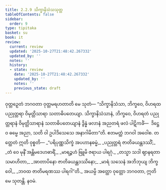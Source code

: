 ```yaml
---
title: 2.2.9 သိက္ခာနိသံသသုတ္တ
tableOfContents: false
sidebar:
  order: 9
type: tipitaka
basket: su
book: it
review:
  current: review
  updated: '2025-10-27T21:48:42.267332'
  updated_by: ''
  notes: ''
  history:
  - state: review
    date: '2025-10-27T21:48:42.267332'
    updated_by: ''
    notes: ''
    previous_state: draft
---
```



<ReviewStatus review={frontmatter.review} showDetails={true} />

<HypothesisAnnotation frontmatter={frontmatter} />

<DynamicBreadcrumb />

<Division number="46" book="it" e="ch" v="18" p="222">

<Paragraph number="293" book="it">
ဝုတ္တဉှေတံ ဘဂဝတာ ဝုတ္တမရဟတာတိ မေ သုတံ—
</Paragraph>

<Paragraph number="294" book="it">
“သိက္ခာနိသံသာ, ဘိက္ခဝေ, ဝိဟရထ ပညုတ္တရာ ဝိမုတ္တိသာရာ သတာဓိပတေယျာ. သိက္ခာနိသံသာနံ, ဘိက္ခဝေ, ဝိဟရတံ ပညုတ္တရာနံ ဝိမုတ္တိသာရာနံ သတာဓိပတေယျာနံ ဒွိန္နံ ဖလာနံ အညတရံ ဖလံ ပါဋိကင်္ခံ—  ဒိဋ္ဌေဝ ဓမ္မေ အညာ, သတိ ဝါ ဥပါဒိသေသေ အနာဂါမိတာ”တိ. ဧတမတ္ထံ ဘဂဝါ အဝေါစ. တတ္ထေတံ ဣတိ ဝုစ္စတိ—
</Paragraph>

<Paragraph number="295" type="verses" book="it">
_“ပရိပုဏ္ဏသိက္ခံ အပဟာနဓမ္မံ,_  
_ပညုတ္တရံ ဇာတိခယန္တဒဿိံ;_  
_တံ ဝေ မုနိံ အန္တိမဒေဟဓာရိံ,_  
_မာရဉ္ဇဟံ ဗြူမိ ဇရာယ ပါရဂုံ._  

</Paragraph>

<Paragraph number="296" type="verses" book="it">
_တသ္မာ သဒါ ဈာနရတာ သမာဟိတာ,_  
_အာတာပိနော ဇာတိခယန္တဒဿိနော;_  
_မာရံ သသေနံ အဘိဘုယျ ဘိက္ခဝေါ,_  
_ဘဝထ ဇာတိမရဏဿ ပါရဂါ”တိ._  

</Paragraph>

<Paragraph number="297" book="it">
အယမ္ပိ အတ္ထော ဝုတ္တော ဘဂဝတာ, ဣတိ မေ သုတန္တိ.

</Paragraph>
</Division>

<Paragraph number="298" type="center" book="it">
နဝမံ.
</Paragraph>
